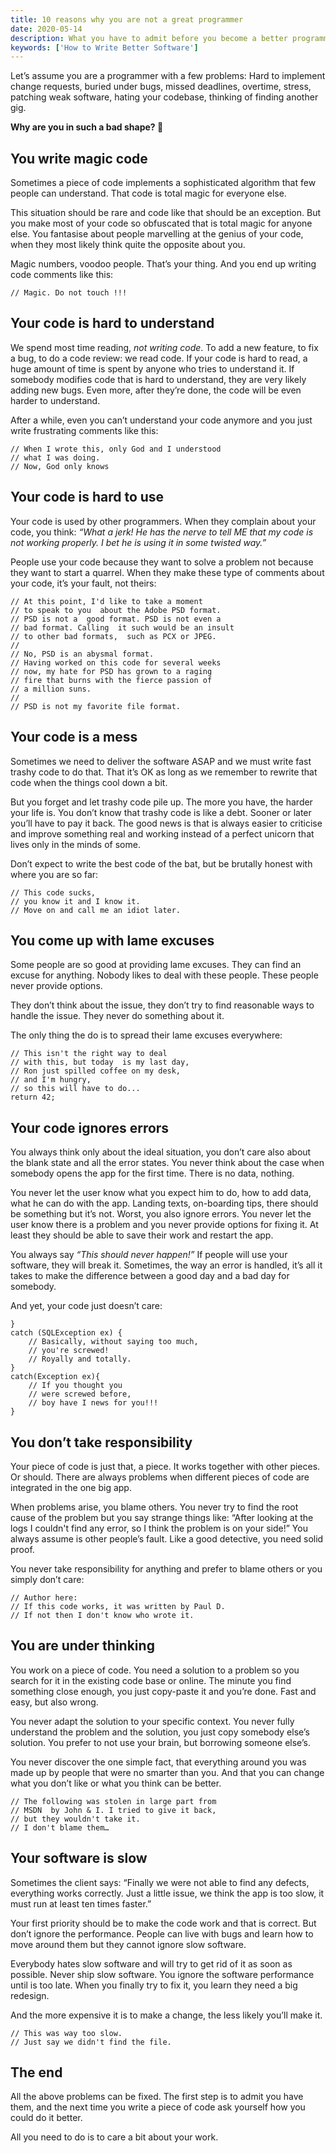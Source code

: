 ```yaml
---
title: 10 reasons why you are not a great programmer
date: 2020-05-14
description: What you have to admit before you become a better programmer
keywords: ['How to Write Better Software']
---
```


Let’s assume you are a programmer with a few problems: Hard to implement change requests, buried under bugs, missed deadlines, overtime, stress, patching weak software, hating your codebase, thinking of finding another gig. 

**Why are you in such a bad shape? 🤔**

## You write magic code

Sometimes a piece of code implements a sophisticated algorithm that few people can understand. 
That code is total magic for everyone else. 

This situation should be rare and code like that should be an exception. But you make most of your code so obfuscated that is total magic for anyone else. You fantasise about people marvelling at the genius of your code, when they most likely think quite the opposite about you.  

Magic numbers, voodoo people. That’s your thing. And you end up writing code comments like this:
```
// Magic. Do not touch !!!
```

## Your code is hard to understand

We spend most time reading, *not writing code*. To add a new feature, to fix a bug, to do a code review: we read code. 
If your code is hard to read, a huge amount of time is spent by anyone who tries to understand it. 
If somebody modifies code that is hard to understand, they are very likely adding new bugs. 
Even more, after they’re done, the code will be even harder to understand.

After a while, even you can’t understand your code anymore and  you just write frustrating comments like this:
```
// When I wrote this, only God and I understood 
// what I was doing. 
// Now, God only knows
```


## Your code is hard to use

Your code is used by other programmers. When they complain about your code, you think: 
*“What a jerk! He has the nerve to tell ME that my code is not working properly. I bet he is using it in some twisted way.”*

People use your code because they want to solve a problem not because they want to start a quarrel. When they make these type of comments about your code, it’s your fault, not theirs:
```
// At this point, I'd like to take a moment 
// to speak to you  about the Adobe PSD format. 
// PSD is not a  good format. PSD is not even a 
// bad format. Calling  it such would be an insult 
// to other bad formats,  such as PCX or JPEG. 
// 
// No, PSD is an abysmal format. 
// Having worked on this code for several weeks
// now, my hate for PSD has grown to a raging 
// fire that burns with the fierce passion of 
// a million suns.
//
// PSD is not my favorite file format.
```


## Your code is a mess

Sometimes we need to deliver the software ASAP and we must write fast trashy code to do that. 
That it’s OK as long as we remember to rewrite that code when the things cool down a bit.

But you forget and let trashy code pile up. 
The more you have, the harder your life is. 
You don’t know that trashy code is like a debt. 
Sooner or later you’ll have to pay it back. 
The good news is that is always easier to criticise and improve something real and 
working instead of a perfect unicorn that lives only in the minds of some. 

Don’t expect to write the best code of the bat, but be brutally honest with where you are so far:

```
// This code sucks,
// you know it and I know it.  
// Move on and call me an idiot later.
```

## You come up with lame excuses

Some people are so good at providing lame excuses. They can find an excuse for anything. 
Nobody likes to deal with these people. These people never provide options.

They don’t think about the issue, they don’t try to find reasonable ways to handle the issue. 
They never do something about it. 

The only thing the do is to spread their lame excuses everywhere:
```
// This isn't the right way to deal 
// with this, but today  is my last day, 
// Ron just spilled coffee on my desk,
// and I'm hungry, 
// so this will have to do...
return 42; 
```

## Your code ignores errors

You always think only about the ideal situation, you don’t care also about the blank state and all the error states.
You never think about the case when somebody opens the app for the first time. 
There is no data, nothing. 

You never let the user know what you expect him to do, how to add data, what he can do with the app. 
Landing texts, on-boarding tips, there should be something but it’s not. 
Worst, you also ignore errors. 
You never let the user know there is a problem and you never provide options for fixing it. 
At least they should be able to save their work and restart the app. 

You always say *“This should never happen!”*
If people will use your software, they will break it. 
Sometimes, the way an error is handled, it’s all it takes to make the difference between a good day and a bad day for somebody.

And yet, your code just doesn’t care:
```
} 
catch (SQLException ex) {
    // Basically, without saying too much, 
    // you're screwed!
    // Royally and totally.
}
catch(Exception ex){
    // If you thought you 
    // were screwed before, 
    // boy have I news for you!!!
}
```

## You don’t take responsibility

Your piece of code is just that, a piece. 
It works together with other pieces. Or should. 
There are always problems when different pieces of code are integrated in the one big app.

When problems arise, you blame others. 
You never try to find the root cause of the problem but you say strange things like: “After looking at the logs I couldn't find any error, so I think the problem is on your side!” 
You always assume is other people’s fault. 
Like a good detective, you need solid proof.

You never take responsibility for anything and prefer to blame others or you simply don’t care:
```
// Author here: 
// If this code works, it was written by Paul D. 
// If not then I don't know who wrote it.
```

## You are under thinking

You work on a piece of code. 
You need a solution to a problem so you search for it in the existing code base or online. 
The minute you find something close enough, you just copy-paste it and you’re done. 
Fast and easy, but also wrong.

You never adapt the solution to your specific context. 
You never fully understand the problem and the solution, you just copy somebody else’s solution.
You prefer to not use your brain, but borrowing someone else’s. 

You never discover the one simple fact, that everything around you was made up by people that were no smarter than you. 
And that you can change what you don’t like or what you think can be better.
```
// The following was stolen in large part from 
// MSDN  by John & I. I tried to give it back, 
// but they wouldn't take it.
// I don't blame them…
```

## Your software is slow

Sometimes the client says: “Finally we were not able to find any defects, everything works correctly. Just a little issue, we think the app is too slow, it must run at least ten times faster.”

Your first priority should be to make the code work and that is correct. 
But don’t ignore the performance. 
People can live with bugs and learn how to move around them but they cannot ignore slow software. 

Everybody hates slow software and will try to get rid of it as soon as possible. 
Never ship slow software.
You ignore the software performance until is too late. 
When you finally try to fix it, you learn they need a big redesign. 

And the more expensive it is to make a change, the less likely you’ll make it.
```
// This was way too slow. 
// Just say we didn't find the file.
```


## The end

All the above problems can be fixed. 
The first step is to admit you have them, and the next time you write a piece of code
ask yourself how you could do it better.

All you need to do is to care a bit about your work.